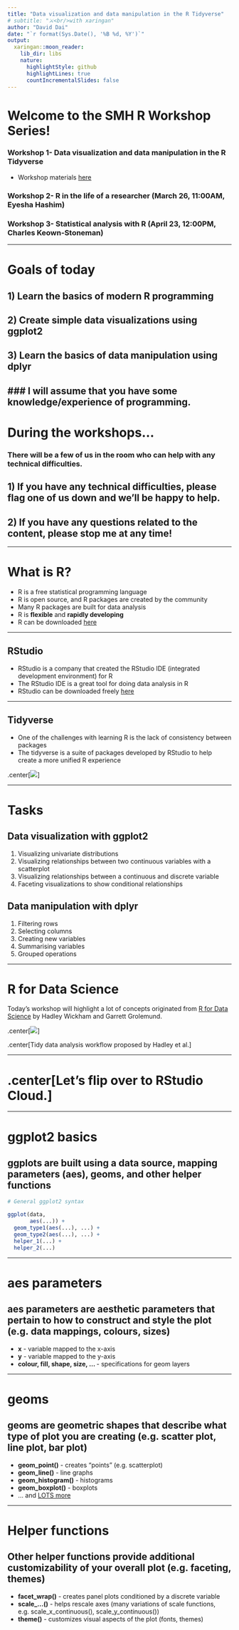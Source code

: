 ```yaml
---
title: "Data visualization and data manipulation in the R Tidyverse"
# subtitle: "⚔<br/>with xaringan"
author: "David Dai"
date: "`r format(Sys.Date(), '%B %d, %Y')`"
output:
  xaringan::moon_reader:
    lib_dir: libs
    nature:
      highlightStyle: github
      highlightLines: true
      countIncrementalSlides: false
---
```


# Welcome to the SMH R Workshop Series!

### Workshop 1- Data visualization and data manipulation in the R Tidyverse 
* Workshop materials [here](https://rstudio.cloud/project/256912)

### Workshop 2- R in the life of a researcher (March 26, 11:00AM, Eyesha Hashim)

### Workshop 3- Statistical analysis with R (April 23, 12:00PM, Charles Keown-Stoneman)

---

# Goals of today

## 1) Learn the basics of modern R programming
## 2) Create simple data visualizations using ggplot2
## 3) Learn the basics of data manipulation using dplyr

### I will assume that you have some knowledge/experience of programming.
---

# During the workshops...

### There will be a few of us in the room who can help with any technical difficulties.

## 1) If you have any technical difficulties, please flag one of us down and we'll be happy to help.

## 2) If you have any questions related to the content, please stop me at any time!

---

# What is R?

- R is a free statistical programming language
- R is open source, and R packages are created by the community
- Many R packages are built for data analysis 
- R is **flexible** and **rapidly developing**
- R can be downloaded [here](https://www.r-project.org/)

---

## RStudio

- RStudio is a company that created the RStudio IDE (integrated development environment) for R
- The RStudio IDE is a great tool for doing data analysis in R
- RStudio can be downloaded freely [here](https://www.rstudio.com/products/rstudio/download/)

---

## Tidyverse

- One of the challenges with learning R is the lack of consistency between packages
- The tidyverse is a suite of packages developed by RStudio to help create a more unified R experience

.center[![](tidyverse.png)]

---

# Tasks

## Data visualization with ggplot2
1. Visualizing univariate distributions
2. Visualizing relationships between two continuous variables with a scatterplot
3. Visualizing relationships between a continuous and discrete variable
4. Faceting visualizations to show conditional relationships

## Data manipulation with dplyr
1. Filtering rows
2. Selecting columns
3. Creating new variables
4. Summarising variables
5. Grouped operations

---

# R for Data Science

Today's workshop will highlight a lot of concepts originated from [R for Data Science](https://r4ds.had.co.nz/index.html) by Hadley Wickham and Garrett Grolemund. 

.center[![](https://d33wubrfki0l68.cloudfront.net/795c039ba2520455d833b4034befc8cf360a70ba/558a5/diagrams/data-science-explore.png)]

.center[Tidy data analysis workflow proposed by Hadley et al.]

---


# .center[Let's flip over to RStudio Cloud.]

---

# ggplot2 basics

## ggplots are built using a **data source**, mapping parameters (**aes**), **geoms**, and other helper functions


```r

# General ggplot2 syntax

ggplot(data,
       aes(...)) +
  geom_type1(aes(...), ...) +
  geom_type2(aes(...), ...) +
  helper_1(...) + 
  helper_2(...)

```

---

# **aes** parameters

## **aes** parameters are aesthetic parameters that pertain to how to construct and style the plot (e.g. data mappings, colours, sizes)

- **x** - variable mapped to the x-axis
- **y** - variable mapped to the y-axis
- **colour, fill, shape, size, ... **  - specifications for geom layers

---

# **geoms**

## **geoms** are geometric shapes that describe what type of plot you are creating (e.g. scatter plot, line plot, bar plot)

- **geom_point()** - creates "points" (e.g. scatterplot)
- **geom_line()** - line graphs
- **geom_histogram()** - histograms
- **geom_boxplot()** - boxplots
- ... and [LOTS more](https://ggplot2.tidyverse.org/reference/index.html)

---


# Helper functions

## Other helper functions provide additional customizability of your overall plot (e.g. faceting, themes)

- **facet_wrap()** - creates panel plots conditioned by a discrete variable
- **scale_...()** - helps rescale axes (many variations of scale functions, e.g. scale_x_continuous(), scale_y_continuous())
- **theme()** - customizes visual aspects of the plot (fonts, themes)